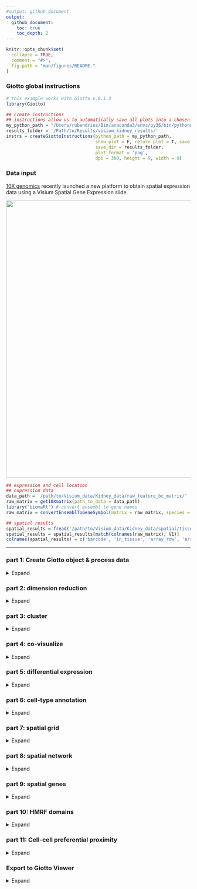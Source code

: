 ```yaml
---
#output: github_document
output:
  github_document:
    toc: true
    toc_depth: 2
---
```


<!-- mouse_cortex_1_simple.md is generated from mouse_cortex_1_simple.Rmd Please edit that file -->


```r
knitr::opts_chunk$set(
  collapse = TRUE,
  comment = "#>",
  fig.path = "man/figures/README-"
)
```

### Giotto global instructions
```r
# this example works with Giotto v.0.1.3
library(Giotto)

## create instructions
## instructions allow us to automatically save all plots into a chosen results folder
my_python_path = "/Users/rubendries/Bin/anaconda3/envs/py36/bin/pythonw"
results_folder = '/Path/to/Results/visium_kidney_results/'
instrs = createGiottoInstructions(python_path = my_python_path,
                                  show_plot = F, return_plot = T, save_plot = T,
                                  save_dir = results_folder,
                                  plot_format = 'png',
                                  dpi = 300, height = 9, width = 9)

```

### Data input

[10X genomics](https://www.10xgenomics.com/spatial-transcriptomics/) recently launched a new platform to obtain spatial expression data using a Visium Spatial Gene Expression slide.
  
![](./visium_technology.png){width=20cm} 

```r
## expression and cell location
## expression data
data_path = '/path/to/Visium_data/Kidney_data/raw_feature_bc_matrix/'
raw_matrix = get10Xmatrix(path_to_data = data_path)
library("biomaRt") # convert ensembl to gene names
raw_matrix = convertEnsemblToGeneSymbol(matrix = raw_matrix, species = 'mouse')

## spatial results
spatial_results = fread('/path/to/Visium_data/Kidney_data/spatial/tissue_positions_list.csv')
spatial_results = spatial_results[match(colnames(raw_matrix), V1)]
colnames(spatial_results) = c('barcode', 'in_tissue', 'array_row', 'array_col', 'col_pxl', 'row_pxl') # name columns

```

***



### part 1: Create Giotto object & process data
<details>
  <summary>Expand</summary>
  \ 
 
```r
## create
## we need to reverse the column pixel column (col_pxl) to get the same .jpg image as provided by 10X
visium_kidney <- createGiottoObject(raw_exprs = raw_matrix,
                                    spatial_locs = spatial_results[,.(row_pxl,-col_pxl)],
                                    instructions = instrs,
                                    cell_metadata = spatial_results[,.(in_tissue, array_row, array_col)])

## check metadata
pDataDT(visium_kidney)

## compare 'in tissue' with provided .jpg
## 'in tissue' = 1 means that this spot was covered by the kidney tissue
spatPlot2D(gobject = visium_kidney, cell_color = 'in_tissue', point_size = 2,
           cell_color_code = c('0' = 'lightgrey', '1' = 'blue'),
           save_param = list(save_folder = '2_Gobject', save_name = 'in_tissue'))

## subset on spots that were covered by tissue
metadata = pDataDT(visium_kidney)
in_tissue_barcodes = metadata[in_tissue == 1]$cell_ID
visium_kidney = subsetGiotto(visium_kidney, cell_ids = in_tissue_barcodes)

## filter
visium_kidney <- filterGiotto(gobject = visium_kidney,
                        expression_threshold = 1,
                        gene_det_in_min_cells = 50,
                        min_det_genes_per_cell = 1000,
                        expression_values = c('raw'),
                        verbose = T)

## normalize
visium_kidney <- normalizeGiotto(gobject = visium_kidney, scalefactor = 6000, verbose = T)

## add gene & cell statistics
visium_kidney <- addStatistics(gobject = visium_kidney)

## visualize
## show plain visual locations of each spot
spatPlot2D(gobject = visium_kidney, 
           save_param = list(save_folder = '2_Gobject', save_name = 'spatial_locations'))

## overlay the number of detected genes per spot
spatPlot2D(gobject = visium_kidney, cell_color = 'nr_genes', color_as_factor = F,
           save_param = list(save_folder = '2_Gobject', save_name = 'nr_genes'))


```
  
High resolution png from original tissue.  
![](./mouse_kidney_highres.png){width=250px} 

Spots labeled according to whether they were covered by tissue or not:  

<div style="width:500px; height:500px">
![](./figures/1_in_tissue.png){width=25px} 
</div>


Spots after subsetting and filtering:  

<div style="width:500px; height:500px">
![](./figures/1_spatial_locations.png){width=16cm}
</div>

Overlay with number of genes detected per spot:  

<div style="width:500px; height:500px">  
![](./figures/1_nr_genes.png)
</div>



</details>

### part 2: dimension reduction

<details>
  <summary>Expand</summary>
  \ 
 
```r
## highly variable genes (HVG)
visium_kidney <- calculateHVG(gobject = visium_kidney,
                        save_param = list(save_folder = '3_DimRed', save_name = 'HVGplot'))

## select genes based on HVG and gene statistics, both found in gene metadata
gene_metadata = fDataDT(visium_kidney)
featgenes = gene_metadata[hvg == 'yes' & perc_cells > 4 & mean_expr_det > 0.5]$gene_ID

## run PCA on expression values (default)
visium_kidney <- runPCA(gobject = visium_kidney, genes_to_use = featgenes, scale_unit = F)
signPCA(visium_kidney, genes_to_use = featgenes, scale_unit = F,
        save_param = list(save_folder = '3_DimRed', save_name = 'screeplot'))

plotPCA(gobject = visium_kidney,
        save_param = list(save_folder = '3_DimRed', save_name = 'PCA_reduction'))

## run UMAP and tSNE on PCA space (default)
visium_kidney <- runUMAP(visium_kidney, dimensions_to_use = 1:10)
plotUMAP(gobject = visium_kidney,
         save_param = list(save_folder = '3_DimRed', save_name = 'UMAP_reduction'))

visium_kidney <- runtSNE(visium_kidney, dimensions_to_use = 1:10)
plotTSNE(gobject = visium_kidney,
         save_param = list(save_folder = '3_DimRed', save_name = 'tSNE_reduction'))

```

highly variable genes:  
![](./figures/2_HVGplot.png){width=16cm} 

screeplot to determine number of Principal Components to keep:  
![](./figures/2_screeplot.png){width=16cm} 

PCA:  
![](./figures/2_PCA_reduction.png){width=16cm} 

UMAP:  
![](./figures/2_UMAP_reduction.png){width=16cm} 

tSNE:  
![](./figures/2_tSNE_reduction.png){width=16cm} 
***

</details>

### part 3: cluster

<details>
  <summary>Expand</summary>
  \ 
  
```r
## sNN network (default)
visium_kidney <- createNearestNetwork(gobject = visium_kidney, dimensions_to_use = 1:10, k = 15)

## Leiden clustering
visium_kidney <- doLeidenCluster(gobject = visium_kidney, resolution = 0.4, n_iterations = 1000)
plotUMAP(gobject = visium_kidney,
         cell_color = 'leiden_clus', show_NN_network = T, point_size = 2.5,
         save_param = list(save_folder = '4_Cluster', save_name = 'UMAP_leiden'))

```

Leiden clustering:  
![](./figures/3_UMAP_leiden.png){width=16cm} 

***

</details>


### part 4: co-visualize ####
<details>
  <summary>Expand</summary>
  \ 
  
```r
# expression and spatial
spatDimPlot(gobject = visium_kidney, cell_color = 'leiden_clus',
            dim_point_size = 2, spat_point_size = 2.5,
            save_param = list(save_name = 'covis_leiden', save_folder = '5_Covisuals'))

spatDimPlot(gobject = visium_kidney, cell_color = 'nr_genes', color_as_factor = F,
            dim_point_size = 2, spat_point_size = 2.5,
            save_param = list(save_name = 'nr_genes', save_folder = '5_Covisuals'))

```

Co-visualzation:
![](./figures/4_covis_leiden.png){width=16cm} 

Co-visualzation overlaid with number of genes detected:  
![](./figures/4_nr_genes.png){width=16cm} 

***

</details>


### part 5: differential expression ####

<details>
  <summary>Expand</summary>
  \
  
```r
## gini ##
## ---- ##
gini_markers_subclusters = findMarkers_one_vs_all(gobject = visium_kidney,
                                                  method = 'gini',
                                                  expression_values = 'normalized',
                                                  cluster_column = 'leiden_clus',
                                                  min_genes = 20,
                                                  min_expr_gini_score = 0.5,
                                                  min_det_gini_score = 0.5)
topgenes_gini = gini_markers_subclusters[, head(.SD, 2), by = 'cluster']$genes

# violinplot
violinPlot(visium_kidney, genes = unique(topgenes_gini), cluster_column = 'leiden_clus',
           strip_text = 8, strip_position = 'right',
           save_param = c(save_name = 'violinplot_gini', save_folder = '6_DEG', base_width = 5, base_height = 10))

# cluster heatmap
my_cluster_order = c(2, 4, 5, 3, 6, 7, 8, 9, 10, 1)
plotMetaDataHeatmap(visium_kidney, selected_genes = topgenes_gini, custom_cluster_order = my_cluster_order,
                    metadata_cols = c('leiden_clus'), x_text_size = 10, y_text_size = 10,
                    save_param = c(save_name = 'metaheatmap_gini', save_folder = '6_DEG'))

# umap plots
dimGenePlot2D(visium_kidney, expression_values = 'scaled',
                genes = gini_markers_subclusters[, head(.SD, 1), by = 'cluster']$genes,
                cow_n_col = 3, point_size = 1,
                genes_high_color = 'red', genes_mid_color = 'white', genes_low_color = 'darkblue', midpoint = 0,
                save_param = c(save_folder = '6_DEG', save_name = 'gini_umap', base_width = 8, base_height = 5))




## scran ##
## ----- ##
scran_markers_subclusters = findMarkers_one_vs_all(gobject = visium_kidney,
                                                   method = 'scran',
                                                   expression_values = 'normalized',
                                                   cluster_column = 'leiden_clus')
topgenes_scran = scran_markers_subclusters[, head(.SD, 2), by = 'cluster']$genes

# violinplot
violinPlot(visium_kidney, genes = unique(topgenes_scran), cluster_column = 'leiden_clus',
           strip_text = 10, strip_position = 'top',
           save_param = c(save_name = 'violinplot_scran', save_folder = '6_DEG', base_width = 5))

# cluster heatmap
plotMetaDataHeatmap(visium_kidney, selected_genes = topgenes_scran, custom_cluster_order = my_cluster_order,
                    metadata_cols = c('leiden_clus'),
                    save_param = c(save_name = 'metaheatmap_scran', save_folder = '6_DEG'))

# umap plots
dimGenePlot2D(visium_kidney, expression_values = 'scaled',
              genes = scran_markers_subclusters[, head(.SD, 1), by = 'cluster']$genes,
              cow_n_col = 3, point_size = 1,
              genes_high_color = 'red', genes_mid_color = 'white', genes_low_color = 'darkblue', midpoint = 0,
              save_param = c(save_folder = '6_DEG', save_name = 'scran_umap', base_width = 8, base_height = 5))

```

Gini:
- violinplot:
![](./figures/5_violinplot_gini.png){width=16cm} 

- Heatmap clusters:
![](./figures/5_metaheatmap_gini.png){width=16cm} 

- UMAPs:
![](./figures/5_gini_umap.png){width=16cm} 

Scran:
- violinplot:
![](./figures/5_violinplot_scran.png){width=16cm} 

- Heatmap clusters:
![](./figures/5_metaheatmap_scran.png){width=16cm} 

- UMAPs:
![](./figures/5_scran_umap.png){width=16cm} 

***

</details>


### part 6: cell-type annotation

<details>
  <summary>Expand</summary>
  \
  

Visium spatial transcriptomics does not provide single-cell resolution, making cell type annotation a harder problem. Giotto provides 3 ways to calculate enrichment of specific cell-type signature gene list:    
- PAGE  
- rank  
- hypergeometric test  

To generate the cell-type specific gene lists for the kidney data we used cell-type specific gene sets as identified in [Ransick, A. et al. Single-Cell Profiling Reveals Sex, Lineage, and Regional Diversity in the Mouse Kidney.](https://www.cell.com/developmental-cell/pdfExtended/S1534-5807(19)30814-7)

![](./clusters_Ransick_et_al.png){width=20cm}  

```r

# known markers for different kidney cell types
# Ransick, A. et al. Single-Cell Profiling Reveals Sex, Lineage, and Regional Diversity in the Mouse Kidney.
# Developmental Cell 51, 399-413.e7 (2019).

spatDimGenePlot(visium_kidney, expression_values = 'scaled',
                genes = c('Cldn1', 'Lrp2', 'Sptssb', 'Slc12a3'),
                plot_alignment = 'vertical', cow_n_col = 4, point_size = 1,
                genes_high_color = 'red', genes_mid_color = 'white', genes_low_color = 'darkblue', midpoint = 0,
                save_param = c(save_folder = '7_annotation', save_name = 'kidney_specific_genes1', base_width = 12, base_height = 5))

spatDimGenePlot(visium_kidney, expression_values = 'scaled',
                genes = c('Aqp2', 'Kdr', 'Thy1', 'Dcn'),
                plot_alignment = 'vertical', cow_n_col = 4, point_size = 1,
                genes_high_color = 'red', genes_mid_color = 'white', genes_low_color = 'darkblue', midpoint = 0,
                save_param = c(save_folder = '7_annotation', save_name = 'kidney_specific_genes2', base_width = 12, base_height = 5))



## cell type signatures ##
## for PAGE ##

## example to make signature matrix from list of signature genesets
kidney_sc_markers = as.data.table(readxl::read_excel(sheet = 'Seurat_markers.top50', '/path/to/Visium_data/Kidney_data/scRNAseq_kidney/1-s2.0-S1534580719308147-mmc2.xlsx'))
 
sign_list = list()
for(clus in unique(kidney_sc_markers$cluster)) {
  genes = kidney_sc_markers[cluster == clus]$gene
  sign_list[[clus+1]] = genes
}
sig_matrix = makeSignMatrixPAGE(sign_names = paste0('clus_', unique(kidney_sc_markers$cluster)),
                                sign_list = sign_list)

## enrichment tests 
visium_kidney = createSpatialEnrich(visium_kidney, sign_matrix = sig_matrix, enrich_method = 'PAGE') #default = 'PAGE'
visium_kidney = createSpatialEnrich(visium_kidney, sign_matrix = sig_matrix, output_enrichment = 'zscore', name = 'PAGEz') #default = 'PAGE'

## heatmap
cell_types = sort(colnames(sig_matrix))
plotMetaDataCellsHeatmap(gobject = visium_kidney,
                         metadata_cols = 'leiden_clus',
                         value_cols = cell_types,
                         spat_enr_names = 'PAGE',x_text_size = 8, y_text_size = 6,
                         save_param = c(save_folder = '7_annotation', save_name = 'heatmap_PAGE',
                                        base_width = 10, base_height = 9, units = 'cm'))



## multiple cell types enrichments with spatPlot ##
cell_types_subset = cell_types[1:12]
spatCellPlot(gobject = visium_kidney, spat_enr_names = 'PAGE',
             cell_annotation_values = cell_types_subset,
             cow_n_col = 3,coord_fix_ratio = NULL, point_size = 1,
             save_param = c(save_folder = '7_annotation', save_name = 'PAGE_spatplot_1',
                            base_width = 10, base_height = 8))

cell_types_subset = cell_types[13:24]
spatCellPlot(gobject = visium_kidney, spat_enr_names = 'PAGE',
             cell_annotation_values = cell_types_subset,
             cow_n_col = 3,coord_fix_ratio = NULL, point_size = 1,
             save_param = c(save_folder = '7_annotation', save_name = 'PAGE_spatplot_2',
                            base_width = 10, base_height = 8))

cell_types_subset = cell_types[25:30]
spatCellPlot(gobject = visium_kidney, spat_enr_names = 'PAGE',
             cell_annotation_values = cell_types_subset,
             cow_n_col = 3,coord_fix_ratio = NULL, point_size = 1,
             save_param = c(save_folder = '7_annotation', save_name = 'PAGE_spatplot_3',
                            base_width = 10, base_height = 8))


## multiple value columns with dimPlot2D ##
spatDimCellPlot(gobject = visium_kidney,
                spat_enr_names = 'PAGE',
                cell_annotation_values = c('clus_4', 'clus_6', 'clus_10', 'clus_20', 'clus_25'),
                cow_n_col = 1, spat_point_size = 1.5, plot_alignment = 'horizontal',
                save_param = c(save_folder = '7_annotation', save_name = 'PAGE_spatdimplot',
                               base_width = 6, base_height = 12))


## visualize individual enrichments
spatDimPlot(gobject = visium_kidney,
            spat_enr_names = 'PAGE',
            cell_color = 'clus_25', color_as_factor = F,
            spat_show_legend = T, dim_show_legend = T,
            gradient_midpoint = 3, 
            dim_point_size = 2, spat_point_size = 2,
            save_param = c(save_folder = '7_annotation', save_name = 'PAGE_spatdimplot_clus25',
                                                                    base_width = 7, base_height = 7))

```

Markers for kidney genes:
![](./figures/6_kidney_specific_genes1.png){width=16cm} 

![](./figures/6_kidney_specific_genes2.png){width=16cm} 

Heatmap:  

![](./figures/6_heatmap_PAGE.png){width=16cm} 
  

Spatial enrichment plots for all cell types/clusters:  

![](./figures/6_PAGE_spatplot_1.png){width=16cm} 

![](./figures/6_PAGE_spatplot_2.png){width=16cm} 


![](./figures/6_PAGE_spatplot_3.png){width=16cm} 



Co-visualization for selected subset:   

![](./figures/6_PAGE_spatdimplot.png){width=16cm} 

***

</details>


### part 7: spatial grid ####

<details>
  <summary>Expand</summary>
  \
  
```r
visium_kidney <- createSpatialGrid(gobject = visium_kidney,
                             sdimx_stepsize = 400,
                             sdimy_stepsize = 400,
                             minimum_padding = 0)
spatPlot(visium_kidney, cell_color = 'leiden_clus', show_grid = T,
         grid_color = 'red', spatial_grid_name = 'spatial_grid', 
         save_param = c(save_folder = '8_grid', save_name = 'grid'))


### spatial patterns ###
pattern_osm = detectSpatialPatterns(gobject = visium_kidney, 
                                    spatial_grid_name = 'spatial_grid',
                                    min_cells_per_grid = 3, 
                                    scale_unit = T, 
                                    PC_zscore = 1, 
                                    show_plot = T)

# dimension 1
PC_dim = 1
showPattern2D(visium_kidney, pattern_osm, dimension = PC_dim, point_size = 4,
              save_param = c(save_folder = '8_grid', save_name = paste0('pattern',PC_dim,'_PCA')))
showPatternGenes(visium_kidney, pattern_osm, dimension = PC_dim,
                 save_param = c(save_folder = '8_grid', save_name = paste0('pattern',PC_dim,'_genes')))

# dimension 2
PC_dim = 2
showPattern2D(visium_kidney, pattern_osm, dimension = PC_dim, point_size = 4,
              save_param = c(save_folder = '8_grid', save_name = paste0('pattern',PC_dim,'_PCA')))
showPatternGenes(visium_kidney, pattern_osm, dimension = PC_dim,
                 save_param = c(save_folder = '8_grid', save_name = paste0('pattern',PC_dim,'_genes')))

# dimension 3
PC_dim = 3
showPattern2D(visium_kidney, pattern_osm, dimension = PC_dim, point_size = 4,
              save_param = c(save_folder = '8_grid', save_name = paste0('pattern',PC_dim,'_PCA')))
showPatternGenes(visium_kidney, pattern_osm, dimension = PC_dim,
                 save_param = c(save_folder = '8_grid', save_name = paste0('pattern',PC_dim,'_genes')))

view_pattern_genes = selectPatternGenes(pattern_osm, return_top_selection = TRUE)

```

![](./figures/7_grid.png){width=16cm} 

Dimension 1:
![](./figures/7_pattern1_PCA.png){width=16cm} 

<div style="width:500px; height:500px">
![](./figures/7_pattern1_genes.png){width=16cm}
</div>  

Dimension 2:
![](./figures/7_pattern2_PCA.png){width=16cm} 

<div style="width:500px; height:500px">
![](./figures/7_pattern2_genes.png){width=16cm}
</div>  


Dimension 2:
![](./figures/7_pattern3_PCA.png){width=16cm} 

<div style="width:500px; height:500px">
![](./figures/7_pattern3_genes.png){width=16cm}
</div>  


***  

</details>



### part 8: spatial network ####

<details>
  <summary>Expand</summary>
  \
  
```r
visium_kidney <- createSpatialNetwork(gobject = visium_kidney, k = 5, maximum_distance = 400)
spatPlot(gobject = visium_kidney, show_network = T,
         network_color = 'blue', spatial_network_name = 'spatial_network',
         save_param = c(save_name = 'spatial_network_k5', save_folder = '9_spatial_network'))

```

![](./figures/8_spatial_network_k5.png){width=16cm} 

***  

</details>



### part 9: spatial genes ####

<details>
  <summary>Expand</summary>
  \
  
```r
## kmeans binarization
kmtest = binGetSpatialGenes(visium_kidney, bin_method = 'kmeans',
                            do_fisher_test = T, community_expectation = 5,
                            spatial_network_name = 'spatial_network', verbose = T)
spatGenePlot(visium_kidney, expression_values = 'scaled',
             genes = kmtest$genes[1:6], cow_n_col = 2, point_size = 1.5,
             genes_high_color = 'red', genes_mid_color = 'white', genes_low_color = 'darkblue', midpoint = 0,
             save_param = c(save_name = 'spatial_genes_km', save_folder = '10_spatial_genes'))

## rank binarization
ranktest = binGetSpatialGenes(visium_kidney, bin_method = 'rank',
                              do_fisher_test = T, community_expectation = 5,
                              spatial_network_name = 'spatial_network', verbose = T)
spatGenePlot(visium_kidney, expression_values = 'scaled',
             genes = ranktest$genes[1:6], cow_n_col = 2, point_size = 1.5,
             genes_high_color = 'red', genes_mid_color = 'white', genes_low_color = 'darkblue', midpoint = 0,
             save_param = c(save_name = 'spatial_genes_rank', save_folder = '10_spatial_genes'))

## distance
spatial_genes = calculate_spatial_genes_python(gobject = visium_kidney,
                                               expression_values = 'scaled',
                                               rbp_p=0.99, examine_top=0.1)
spatGenePlot(visium_kidney, expression_values = 'scaled',
             genes = spatial_genes$genes[1:6], cow_n_col = 2, point_size = 1.5,
             genes_high_color = 'red', genes_mid_color = 'white', genes_low_color = 'darkblue', midpoint = 0,
             save_param = c(save_name = 'spatial_genes', save_folder = '10_spatial_genes'))

```

Spatial genes:
- kmeans 
![](./figures/9_spatial_genes_km.png){width=16cm}  

- rank
![](./figures/9_spatial_genes_rank.png){width=16cm}  

- distance  
![](./figures/9_spatial_genes.png){width=16cm} 

***

</details>


### part 10: HMRF domains ####

<details>
  <summary>Expand</summary>
  \

```r
# spatial genes
my_spatial_genes <- spatial_genes[1:100]$genes

# do HMRF with different betas
hmrf_folder = paste0(results_folder,'/','11_HMRF/')
if(!file.exists(hmrf_folder)) dir.create(hmrf_folder, recursive = T)

HMRF_spatial_genes = doHMRF(gobject = visium_kidney, expression_values = 'scaled',
                            spatial_genes = my_spatial_genes,
                            k = 5,
                            betas = c(0, 1, 6), 
                            output_folder = paste0(hmrf_folder, '/', 'Spatial_genes/SG_topgenes_k5_scaled'))

## view results of HMRF
for(i in seq(0, 5, by = 1)) {
  viewHMRFresults2D(gobject = visium_kidney,
                    HMRFoutput = HMRF_spatial_genes,
                    k = 5, betas_to_view = i,
                    point_size = 2)
}


## alternative way to view HMRF results
#results = writeHMRFresults(gobject = ST_test,
#                           HMRFoutput = HMRF_spatial_genes,
#                           k = 5, betas_to_view = seq(0, 25, by = 5))
#ST_test = addCellMetadata(ST_test, new_metadata = results, by_column = T, column_cell_ID = 'cell_ID')


## add HMRF of interest to giotto object
visium_kidney = addHMRF(gobject = visium_kidney,
                  HMRFoutput = HMRF_spatial_genes,
                  k = 5, betas_to_add = c(0, 5),
                  hmrf_name = 'HMRF')

## visualize
spatPlot(gobject = visium_kidney, cell_color = 'HMRF_k5_b.0', point_size = 5,
         save_param = c(save_name = 'HMRF_k5_b.0', save_folder = '11_HMRF'))

spatPlot(gobject = visium_kidney, cell_color = 'HMRF_k5_b.2', point_size = 5,
         save_param = c(save_name = 'HMRF_k5_b.2', save_folder = '11_HMRF'))

```

HMRF:  
b = 0  
![](./figures/10_HMRF_k5_b.0.png){width=16cm} 

b = 5  
![](./figures/10_HMRF_k5_b.2.png){width=16cm} 

***

</details>



### part 11: Cell-cell preferential proximity 

<details>
  <summary>Expand</summary>
  \

![cell-cell](./cell_cell_neighbors.png){width=12cm}  

```r
## calculate frequently seen proximities
cell_proximities = cellProximityEnrichment(gobject = visium_kidney,
                                           cluster_column = 'leiden_clus',
                                           spatial_network_name = 'spatial_network',
                                           number_of_simulations = 1000)

## barplot
cellProximityBarplot(gobject = visium_kidney, CPscore = cell_proximities, min_orig_ints = 5, min_sim_ints = 5, 
                     save_param = c(save_name = 'barplot_cell_cell_enrichment', save_folder = '12_cell_proxim'))
## heatmap
cellProximityHeatmap(gobject = visium_kidney, CPscore = cell_proximities, order_cell_types = T, scale = T,
                     color_breaks = c(-1.5, 0, 1.5), color_names = c('blue', 'white', 'red'),
                     save_param = c(save_name = 'heatmap_cell_cell_enrichment', save_folder = '12_cell_proxim', unit = 'in'))
## network
cellProximityNetwork(gobject = visium_kidney, CPscore = cell_proximities, remove_self_edges = T, only_show_enrichment_edges = F,
                     save_param = c(save_name = 'network_cell_cell_enrichment', save_folder = '12_cell_proxim'))

## visualization
spec_interaction = "1--10"
cellProximitySpatPlot2D(gobject = visium_kidney,
                        interaction_name = spec_interaction,
                        cluster_column = 'leiden_clus', show_network = T,
                        cell_color = 'leiden_clus', coord_fix_ratio = 0.5,
                        point_size_select = 2.5, point_size_other = 1.5,
                        save_param = c(save_name = 'selected_enrichment', save_folder = '12_cell_proxim'))

```
barplot:  
![](./figures/11_barplot_cell_cell_enrichment.png){width=16cm} 

heatmap:  
![](./figures/11_heatmap_cell_cell_enrichment.png){width=16cm} 


network:  
![](./figures/11_network_cell_cell_enrichment.png){width=16cm} 

selected enrichment:  
![](./figures/11_selected_enrichment.png){width=16cm} 


***

</details>


### Export to Giotto Viewer ####
<details>
  <summary>Expand</summary>
  \ 
  
##### 1. Export Giotto results to a specificied directory  

- export spot/cell annotations  
- export dimension reduction coordinates (umap, tsne, ...)  
- export expression data  

This function will create a directory that, together with the 10X provided .tiff file,
can be used to create an interactive Giotto Viewer

```r
# select annotations, reductions and expression values to view in Giotto Viewer
viewer_folder = paste0(results_folder, '/', 'mouse_visium_kidney_viewer')

exportGiottoViewer(gobject = visium_kidney,
                   output_directory = viewer_folder,
                   spat_enr_names = 'PAGE', 
                   factor_annotations = c('in_tissue',
                                          'leiden_clus',
                                          'MRF_k5_b.2'),
                   numeric_annotations = c('nr_genes',
                                           'clus_25'),
                   dim_reductions = c('tsne', 'umap'),
                   dim_reduction_names = c('tsne', 'umap'),
                   expression_values = 'scaled',
                   expression_rounding = 2,
                   overwrite_dir = T)
```


##### 2. Create a Giotto Viewer within the specified directory  

After installing the Giotto Viewer requirements (see README),
you can create a viewer directly from the **terminal** using the following commands:

```bash
#===========================================
# 10X Genomics Visium specific instructions
#===========================================

# first go the working directory where you exported the Giotto results
cd viewer_folder #should be the directory where files are exported to by giotto
cp ~/Downloads/V1_Mouse_Kidney_image.tif . # copy the .tiff image provided by 10X Visium here to this directory

## STEP 1: ##
# create step1 json file
~/.local/bin/giotto_setup_image --require-stitch=n --image=y --image-multi-channel=n --segmentation=n --multi-fov=n --output-json=step1.json

# automatically fill in image dimension in the step1 json file
~/.local/bin/giotto_step1_modify_json --add-image V1_Mouse_Kidney_image.tif --input step1.json --output step1.json

# do the step1 actions
~/.local/bin/smfish_step1_setup -c step1.json


## STEP 2: ##
# create step2 json file
~/.local/bin/giotto_setup_viewer --num-panel=2 --input-preprocess-json=step1.json --panel-1=PanelPhysical10X --panel-2=PanelTsne --output-json=step2.json --input-annotation-list=annotation_list.txt

# do the step2 actions
~/.local/bin/smfish_read_config -c step2.json -o test.dec6.js -p test.dec6.html -q test.dec6.css

# copy extra js and css folders
~/.local/bin/giotto_copy_js_css --output .

# LAUNCH viewer
python3 -m http.server
# the viewer is now launched and can be seen in a browser (e.g. Chrome) using the URL localhost:8000/test.dec6.html
```


##### 3. Update the Giotto Viewer 

If you want to update the Viewer with new results (e.g. new annotations), 
you first need to call the **exportGiottoViewer** function again with the updated results.  

Then follow these instructions:  

```bash
#=================================
# Updating annotations
#=================================

cd viewer_folder # should be the directory where files are exported to by giotto

# no need to re-do step 1

# re-create step2 json file
~/.local/bin/giotto_setup_viewer --num-panel=2 --input-preprocess-json=step1.json --panel-1=PanelPhysical10X --panel-2=PanelTsne --output-json=step2.json --input-annotation-list=annotation_list.txt

# re-do the step2 actions
~/.local/bin/smfish_read_config -c step2.json -o test.dec6.js -p test.dec6.html -q test.dec6.css

# no need to restart http.server
# go back to localhost:8000/test.dec6.html (refresh the page) (recommend incognito mode in Chrome)
```


##### 4. Customize the viewer 

If you want to customize the viewer output results, then modify the step2.json after the create step.
Then re-do step2 actions. Things that can be modified at this stage:  
- map height  
- default annotation of each panel  
- umap or tsne in the PanelTsne  

To customize number of panels, what goes in each panel (PanelTsne, PanelPhysical, PanelPhysical10X, or 
PanelPhysicalSimple), and add annotations, please re-run the step2.json creation step because these changes
are major.




***

</details>

